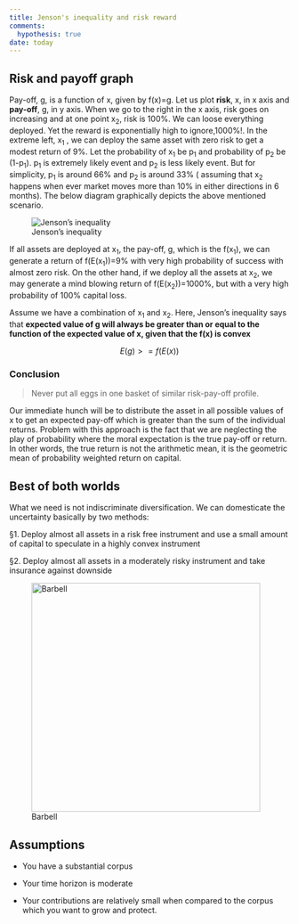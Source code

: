 ```yaml
---
title: Jenson's inequality and risk reward
comments: 
  hypothesis: true
date: today
---
```


## Risk and payoff graph

Pay-off, g, is a function of x, given by f(x)=g. Let us plot **risk**, x, in x axis and **pay-off**, g, in y axis. When we go to the right in the x axis, risk goes on increasing and at one point x~2~, risk is 100%. We can loose everything deployed. Yet the reward is exponentially high to ignore,1000%!. In the extreme left, x~1~ , we can deploy the same asset with zero risk to get a modest return of 9%. Let the probability of x~1~ be p~1~ and probability of p~2~ be (1-p~1~). p~1~ is extremely likely event and p~2~ is less likely event. But for simplicity, p~1~ is around 66% and p~2~ is around 33% ( assuming that x~2~ happens when ever market moves more than 10% in either directions in 6 months). The below diagram graphically depicts the above mentioned scenario.

![Jenson's inequality](images/jenson.png)

If all assets are deployed at x~1~, the pay-off, g, which is the f(x~1~), we can generate a return of f(E(x~1~))=9% with very high probability of success with almost zero risk. On the other hand, if we deploy all the assets at x~2~, we may generate a mind blowing return of f(E(x~2~))=1000%, but with a very high probability of 100% capital loss.

Assume we have a combination of x~1~ and x~2~. Here, Jenson's inequality says that **expected value of g will always be greater than or equal to the function of the expected value of x, given that the f(x) is convex**

$$
E(g) >= f(E(x))
$$

### Conclusion

> Never put all eggs in one basket of similar risk-pay-off profile.

Our immediate hunch will be to distribute the asset in all possible values of x to get an expected pay-off which is greater than the sum of the individual returns. Problem with this approach is the fact that we are neglecting the play of probability where the moral expectation is the true pay-off or return. In other words, the true return is not the arithmetic mean, it is the geometric mean of probability weighted return on capital.

## Best of both worlds

What we need is not indiscriminate diversification. We can domesticate the uncertainty basically by two methods:

§1. Deploy almost all assets in a risk free instrument and use a small amount of capital to speculate in a highly convex instrument

§2. Deploy almost all assets in a moderately risky instrument and take insurance against downside

![Barbell](https://png.pngtree.com/png-clipart/20230816/original/pngtree-barbeldumbbell-gym-icon-logo-template-barbells-weights-press-vector-picture-image_10919626.png){width="411"}

## Assumptions

-   You have a substantial corpus

-   Your time horizon is moderate

-   Your contributions are relatively small when compared to the corpus which you want to grow and protect.
